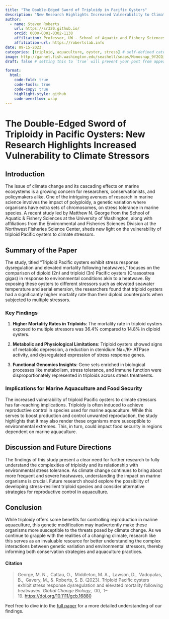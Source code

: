```yaml
---
title: "The Double-Edged Sword of Triploidy in Pacific Oysters"
description: "New Research Highlights Increased Vulnerability to Climate Stressors"
author:
  - name: Steven Roberts
    url: https://sr320.github.io/
    orcid: 0000-0001-8302-1138
    affiliation: Professor, UW - School of Aquatic and Fishery Sciences
    affiliation-url: https://robertslab.info
date: 09-15-2023
categories: [triploid, aquaculture, oyster, stress] # self-defined categories
image: http://gannet.fish.washington.edu/seashell/snaps/Monosnap_9f2CQivNtt5kAAAAASUVORK5CYII_10241024_pixels_2023-12-11_14-18-17.png # finding a good image
draft: false # setting this to `true` will prevent your post from appearing on your listing page until you're ready!

format:
  html:
    code-fold: true
    code-tools: true
    code-copy: true
    highlight-style: github
    code-overflow: wrap
---
```


# The Double-Edged Sword of Triploidy in Pacific Oysters: New Research Highlights Increased Vulnerability to Climate Stressors

## Introduction

The issue of climate change and its cascading effects on marine ecosystems is a growing concern for researchers, conservationists, and policymakers alike. One of the intriguing avenues of research in marine science involves the impact of polyploidy, a genetic variation where organisms have extra sets of chromosomes, on stress tolerance in marine species. A recent study led by Matthew N. George from the School of Aquatic & Fishery Sciences at the University of Washington, along with affiliations from the Environmental and Fisheries Sciences Division at the Northwest Fisheries Science Center, sheds new light on the vulnerability of triploid Pacific oysters to climate stressors.

## Summary of the Paper

The study, titled "Triploid Pacific oysters exhibit stress response dysregulation and elevated mortality following heatwaves," focuses on the comparison of diploid (2n) and triploid (3n) Pacific oysters (Crassostrea gigas) in response to environmental conditions akin to a heatwave. By exposing these oysters to different stressors such as elevated seawater temperature and aerial emersion, the researchers found that triploid oysters had a significantly higher mortality rate than their diploid counterparts when subjected to multiple stressors.

### Key Findings

1.  **Higher Mortality Rates in Triploids**: The mortality rate in triploid oysters exposed to multiple stressors was 36.4% compared to 14.8% in diploid oysters.

2.  **Metabolic and Physiological Limitations**: Triploid oysters showed signs of metabolic depression, a reduction in ctenidium Na+/K+ ATPase activity, and dysregulated expression of stress response genes.

3.  **Functional Genomics Insights**: Gene sets enriched in biological processes like metabolism, stress tolerance, and immune function were disproportionately represented in triploids across stress treatments.

### Implications for Marine Aquaculture and Food Security

The increased vulnerability of triploid Pacific oysters to climate stressors has far-reaching implications. Triploidy is often induced to achieve reproductive control in species used for marine aquaculture. While this serves to boost production and control unwanted reproduction, the study highlights that it may also render these organisms more susceptible to environmental extremes. This, in turn, could impact food security in regions dependent on marine aquaculture.

## Discussion and Future Directions

The findings of this study present a clear need for further research to fully understand the complexities of triploidy and its relationship with environmental stress tolerance. As climate change continues to bring about more frequent and severe heatwaves, understanding the impact on marine organisms is crucial. Future research should explore the possibility of developing stress-resilient triploid species and consider alternative strategies for reproductive control in aquaculture.

## Conclusion

While triploidy offers some benefits for controlling reproduction in marine aquaculture, this genetic modification may inadvertently make these organisms more susceptible to the threats posed by climate change. As we continue to grapple with the realities of a changing climate, research like this serves as an invaluable resource for better understanding the complex interactions between genetic variation and environmental stressors, thereby informing both conservation strategies and aquaculture practices.

#### Citation

> George, M. N.,  Cattau, O.,  Middleton, M. A.,  Lawson, D.,  Vadopalas, B.,  Gavery, M., &  Roberts, S. B. (2023). Triploid Pacific oysters exhibit stress response dysregulation and elevated mortality following heatwaves. *Global Change Biology*,  00,  1--19. <https://doi.org/10.1111/gcb.16880>

Feel free to dive into the [full paper](http://gannet.fish.washington.edu/seashell/snaps/Global_Change_Biology_-_2023_-_George_-_Triploid_Pacific_oysters_exhibit_stress_response_dysregulation_and_elevated.pdf) for a more detailed understanding of our findings.
